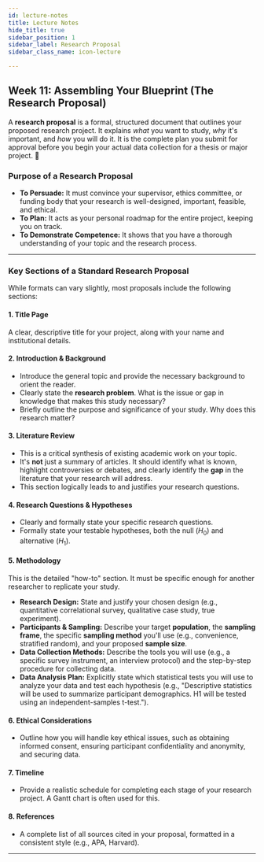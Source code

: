 ```yaml
---
id: lecture-notes
title: Lecture Notes
hide_title: true
sidebar_position: 1
sidebar_label: Research Proposal
sidebar_class_name: icon-lecture

---
```


<ModuleBanner />

## Week 11: Assembling Your Blueprint (The Research Proposal)

A **research proposal** is a formal, structured document that outlines your proposed research project. It explains *what* you want to study, *why* it's important, and *how* you will do it. It is the complete plan you submit for approval before you begin your actual data collection for a thesis or major project. 📝

### **Purpose of a Research Proposal**

* **To Persuade:** It must convince your supervisor, ethics committee, or funding body that your research is well-designed, important, feasible, and ethical.
* **To Plan:** It acts as your personal roadmap for the entire project, keeping you on track.
* **To Demonstrate Competence:** It shows that you have a thorough understanding of your topic and the research process.

---
### **Key Sections of a Standard Research Proposal**

While formats can vary slightly, most proposals include the following sections:

#### **1. Title Page**
A clear, descriptive title for your project, along with your name and institutional details.

#### **2. Introduction & Background**
* Introduce the general topic and provide the necessary background to orient the reader.
* Clearly state the **research problem**. What is the issue or gap in knowledge that makes this study necessary?
* Briefly outline the purpose and significance of your study. Why does this research matter?

#### **3. Literature Review**
* This is a critical synthesis of existing academic work on your topic.
* It's **not** just a summary of articles. It should identify what is known, highlight controversies or debates, and clearly identify the **gap** in the literature that your research will address.
* This section logically leads to and justifies your research questions.

#### **4. Research Questions & Hypotheses**
* Clearly and formally state your specific research questions.
* Formally state your testable hypotheses, both the null ($H_0$) and alternative ($H_1$).

#### **5. Methodology**
This is the detailed "how-to" section. It must be specific enough for another researcher to replicate your study.
* **Research Design:** State and justify your chosen design (e.g., quantitative correlational survey, qualitative case study, true experiment).
* **Participants & Sampling:** Describe your target **population**, the **sampling frame**, the specific **sampling method** you'll use (e.g., convenience, stratified random), and your proposed **sample size**.
* **Data Collection Methods:** Describe the tools you will use (e.g., a specific survey instrument, an interview protocol) and the step-by-step procedure for collecting data.
* **Data Analysis Plan:** Explicitly state which statistical tests you will use to analyze your data and test each hypothesis (e.g., "Descriptive statistics will be used to summarize participant demographics. H1 will be tested using an independent-samples t-test.").

#### **6. Ethical Considerations**
* Outline how you will handle key ethical issues, such as obtaining informed consent, ensuring participant confidentiality and anonymity, and securing data.

#### **7. Timeline**
* Provide a realistic schedule for completing each stage of your research project. A Gantt chart is often used for this.

#### **8. References**
* A complete list of all sources cited in your proposal, formatted in a consistent style (e.g., APA, Harvard).

---
